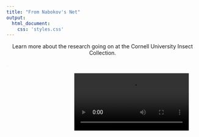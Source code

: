 ```yaml
---
title: "From Nabokov's Net"
output: 
  html_document:
    css: 'styles.css'
---
```


<!-- This centers the title text on this page.  -->

<style type="text/css">

h1.title {
  font-size: 60px;
  color: ;
  text-align: center;
}
</style>

<center> Learn more about the research going on at the Cornell University Insect Collection. </center>

</span> 
<span style="color: #E1DBE5;">. 

</span> 

<center>
<div style="width:130%">
<video src="https://github.com/FromNabokovsNet/FromNabokovsNet.github.io/blob/main/testVideo.mp4" controls="controls" style="max-width: 730px;">
</video>
</div>
</center>





